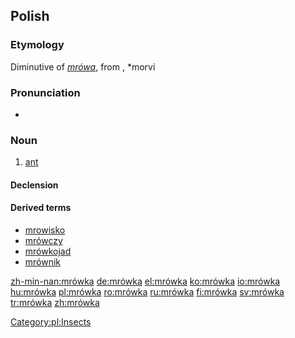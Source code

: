==Polish==

===Etymology===
Diminutive of ''[[mrówa]]'', from {{proto|Slavic|morvъ|lang=pl}}, *morvi

===Pronunciation===
* {{audio|pl-mrówka.ogg|audio}}

===Noun===
{{infl|pl|noun|g=f}}

# [[ant]]

====Declension====
{{pl-decl-noun-ka|mrów}}

====Derived terms====
* [[mrowisko]]
* [[mrówczy]]
* [[mrówkojad]]
* [[mrównik]]

[[Category:pl:Insects]]

[[zh-min-nan:mrówka]]
[[de:mrówka]]
[[el:mrówka]]
[[ko:mrówka]]
[[io:mrówka]]
[[hu:mrówka]]
[[pl:mrówka]]
[[ro:mrówka]]
[[ru:mrówka]]
[[fi:mrówka]]
[[sv:mrówka]]
[[tr:mrówka]]
[[zh:mrówka]]